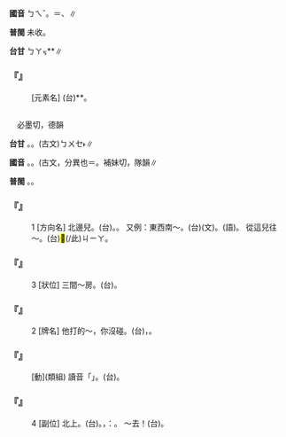
=={{ruby|<mark>&#xf8f7d;</mark>|ㄅㄟˇ}}==



'''國音''' <rt>ㄅㄟˇ</rt>。{{ruby|<mark>&#xf8f7d;</mark>|ㄅㄛˋ}}＝{{ruby|鋍|ㄅㄛˊ}}、{{ruby|<mark>&#xf8f7c;</mark>|ㄆㄟˊ}}∥

'''普閩''' 未收。

'''台甘''' <rt>ㄅㄚㆶ</rt>*{{ruby|/|ㄅㆦㆶ}}*∥

    

==='''『{{ruby|<mark>&#xf8f7d;</mark>|ㄅㄟˇ}}』'''===
: [元素名] (台){{ruby|<mark>&#xf8f7d;</mark>|ㄅㄚㆶ}}*{{ruby|/|ㄅㆦㆶ}}*。
    

=={{ruby|北|ㄅㄟˇ}}==

　必墨切，德韻

'''台甘''' {{ruby|(文)|ㄅㆦㆶ}}。{{ruby|(語)|ㄅㄚㆶ}}。(古文)<rt>ㄅㄨㆤ˫</rt>∥

'''國音''' {{ruby|(文)|ㄅㄛˋ}}。{{ruby|(語)|ㄅㄟˇ}}。(古文{{ruby|）|ㄅㄟˋ}}，分異也＝{{ruby|背|ㄅㄟˋ}}。補妹切，隊韻∥

'''普閩''' {{ruby|(文)|ㄅㆦㆶ}}。{{ruby|(白)|ㄅㄚㆶ}}。

    

==='''『{{ruby|北|ㄅㄟˇ}}』'''===
:1  [方向名] 北邊兒。(台){{ruby|北|ㄅㄚㆶ}}{{ruby|方|ㄏㆭ}}。{{ruby|北|ㄅㄚㆶ}}{{ruby|旁|ㄅㄧㄥˊ}}。 又例：東西南～。(台){{ruby|東|ㄉㆲ}}{{ruby|西|ㄙㄞ/ㄙㆤ}}{{ruby|南|ㄌㆰˊ}}{{ruby|北|ㄅㆦㆶ}}(文)。{{ruby|東|ㄉㄤ}}{{ruby|西|ㄙㄞ}}{{ruby|南|ㄌㆰˊ}}{{ruby|北|ㄅㄚㆶ}}(語)。 從這兒往～。(台){{ruby|對|ㄉㄨㄧ˪}}<mark>&#xf8f7a;</mark>(/此)<rt>ㄐㄧㄚ</rt>{{ruby|向|ㄏㄧㆲ˪/ㆭ˪}}{{ruby|北|ㄅㄚㆶ}}{{ruby|去|ㄎㄧ˪}}。
    

==='''『{{ruby|北|ㄅㄟˇ}}』'''===
:3  [狀位] 三間～房。(台){{ruby|三|ㄙㆩ}}{{ruby|間|ㄍㄧㄥ}}{{ruby|向|ㄏㄧㆲ˪}}{{ruby|北|ㄅㄚㆶ}}{{ruby|丌|ㆤ}}{{ruby|房|ㄅㄤˊ}}{{ruby|間|ㄍㄧㄥ}}。
    

==='''『{{ruby|北|ㄅㄟˇ}}』'''===
:2  [牌名] 他打的～，你沒碰。(台){{ruby|伊|ㄧ}}{{ruby|扑|ㄆㄚㆷ}}{{ruby|北|ㄅㄚㆶ}}{{ruby|仔|ㄗ}}，{{ruby|汝|ㄌㄧˋ}}{{ruby|無|ㆠㄜˊ}}{{ruby|去|ㄎㄧ˪}}{{ruby|碰|ㄆㆲ˪}}。
    

==='''『{{ruby|敗|ㄅㄞˋ}}{{ruby|北|ㄅㄟˇ}}』'''===
: [動](類組) 讀音「{{ruby|敗|ㄅㄞˋ}}{{ruby|北|ㄅㄛˋ}}」。(台){{ruby|扑|ㄆㄚㆷ}}{{ruby|輸|ㄙㄨ}}{{ruby|人|·ㄌㄤˊ}}。
    

==='''『{{ruby|北|ㄅㄟˇ}}』'''===
:4  [副位] 北上。(台){{ruby|向|ㆭ˪}}{{ruby|北|ㄅㄚㆶ}}{{ruby|上|ㄐㄧㆧ˫/ㄐㄧㆫ˫}}{{ruby|去|ㄎㄧ˪}}。{{ruby|上|ㄐㄧㆫ˫/ㄐㄧㆧ˫}}{{ruby|北|ㄅㄚㆶ}}，{{ruby|對|ㄉㄨㄧ˪}}：{{ruby|落|ㄌㄜㆷ ͘}}{{ruby|南|ㄌㆰˊ}}。 ～去！(台){{ruby|斡|ㄨㄚㆵ}}{{ruby|對|ㄉㄨㄧ˪}}{{ruby|北|ㄅㄚㆶ}}{{ruby|旁|ㄅㄧㄥˊ}}{{ruby|去|ㄎㄧ˪}}。
    
